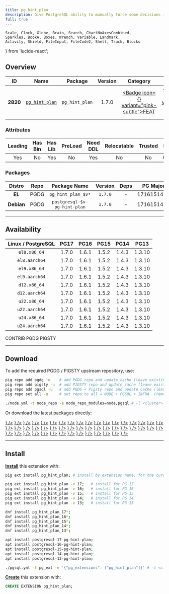 ```yaml
---
title: pg_hint_plan
description: Give PostgreSQL ability to manually force some decisions in execution plans.
full: true
---
```


    Scale, Clock, Globe, Brain, Search, ChartNoAxesCombined,
    Sparkles, BookA, Boxes, Wrench, Variable, Landmark,
    Activity, Shield, FileInput, FileCode2, Shell, Truck, Blocks
} from 'lucide-react';

## Overview

| <TooltipIconButton tooltip="Extension unique identifier" side="top">ID</TooltipIconButton> | <TooltipIconButton tooltip="Extension name" side="top">Name</TooltipIconButton> | <TooltipIconButton tooltip="Package name for installation" side="top">Package</TooltipIconButton> | <TooltipIconButton tooltip="Latest available extension version" side="top">Version</TooltipIconButton> | <TooltipIconButton tooltip="Extension category" side="top">Category</TooltipIconButton> | <TooltipIconButton tooltip="Open source license" side="top">License</TooltipIconButton> | <TooltipIconButton tooltip="Programming language" side="top">Lang</TooltipIconButton> |
|:--------:|:--------:|:----------:|:--------------:|:---------------------------------------:|:------------------------------------------------------:|:----:|
| **2820** | [`pg_hint_plan`](https://github.com/ossc-db/pg_hint_plan) | `pg_hint_plan` | 1.7.0 | <a href="/ext/feat" className="no-underline"><Badge icon={<Sparkles />} variant="pink-subtle">FEAT</Badge></a> | <a href="/ext/list/license#bsd-3-clause" className="no-underline"><Badge icon={<Scale />} variant="blue-subtle">BSD 3-Clause</Badge></a> | <a href="/ext/list/lang#c"><Badge icon={<FileCode2 />} variant="blue-subtle">C</Badge></a> |

### Attributes

| <TooltipIconButton tooltip="The Primary Leading extension in the Package" side="top">Leading</TooltipIconButton> | <TooltipIconButton tooltip="Contains binary utils" side="top">Has Bin</TooltipIconButton> | <TooltipIconButton tooltip="Contains .so shared library files" side="top">Has Lib</TooltipIconButton> | <TooltipIconButton tooltip="Requires preloading via shared_preload_libraries" side="top">PreLoad</TooltipIconButton> | <TooltipIconButton tooltip="Requires CREATE EXTENSION DDL command" side="top">Need DDL</TooltipIconButton> | <TooltipIconButton tooltip="Can be installed in any schema" side="top">Relocatable</TooltipIconButton> | <TooltipIconButton tooltip="Can be created by non-superuser" side="top">Trusted</TooltipIconButton> | <TooltipIconButton tooltip="Schemas used by this extension" side="top">Schemas</TooltipIconButton> |
|:-------:|:-------:|:-------:|:-------:|:--------:|:-----------:|:-------:|:-------:|
| Yes | No | Yes | No | Yes | No | No | `hint_plan` |

### Packages

| <TooltipIconButton tooltip="Linux distribution family, EL or Debian" side="top">Distro</TooltipIconButton> | <TooltipIconButton tooltip="Package repository" side="top">Repo</TooltipIconButton> | <TooltipIconButton tooltip="The RPM/DEB Package Name Pattern (replace $v with real pg major)" side="top">Package Name</TooltipIconButton> | <TooltipIconButton tooltip="Latest package version" side="top">Version</TooltipIconButton> | <TooltipIconButton tooltip="RPM/DEB Package dependencies" side="top">Deps</TooltipIconButton> | <TooltipIconButton tooltip="Available in these PostgreSQL Major Versions" side="top">PG Major</TooltipIconButton> |
|:----------:|:--------:|:------------------------:|:-----------:|:------------:|:------------------:|
|   **EL**   | <Badge variant="blue-subtle"><span className="font-bold">PGDG</span></Badge> | `pg_hint_plan_$v*` | `1.7.0` | - | <Badge variant="green-subtle">17</Badge><Badge variant="green-subtle">16</Badge><Badge variant="green-subtle">15</Badge><Badge variant="green-subtle">14</Badge><Badge variant="green-subtle">13</Badge> |
| **Debian** | <Badge variant="blue-subtle"><span className="font-bold">PGDG</span></Badge> | `postgresql-$v-pg-hint-plan` | `1.7.0` | - | <Badge variant="green-subtle">17</Badge><Badge variant="green-subtle">16</Badge><Badge variant="green-subtle">15</Badge><Badge variant="green-subtle">14</Badge><Badge variant="green-subtle">13</Badge> |



------

## Availability

| <TooltipIconButton tooltip="Linux Distro Arch / PostgreSQL Major Version" side="top">Linux / PostgreSQL </TooltipIconButton> | **PG17** | **PG16** | **PG15** | **PG14** | **PG13** |
|:-----:|:-----:|:-----:|:-----:|:-----:|:-----:|
| `el8.x86_64` | <Badge variant="blue-subtle">1.7.0</Badge> | <Badge variant="blue-subtle">1.6.1</Badge> | <Badge variant="blue-subtle">1.5.2</Badge> | <Badge variant="blue-subtle">1.4.3</Badge> | <Badge variant="blue-subtle">1.3.10</Badge> |
| `el8.aarch64` | <Badge variant="blue-subtle">1.7.0</Badge> | <Badge variant="blue-subtle">1.6.1</Badge> | <Badge variant="blue-subtle">1.5.2</Badge> | <Badge variant="blue-subtle">1.4.3</Badge> | <Badge variant="blue-subtle">1.3.10</Badge> |
| `el9.x86_64` | <Badge variant="blue-subtle">1.7.0</Badge> | <Badge variant="blue-subtle">1.6.1</Badge> | <Badge variant="blue-subtle">1.5.2</Badge> | <Badge variant="blue-subtle">1.4.3</Badge> | <Badge variant="blue-subtle">1.3.10</Badge> |
| `el9.aarch64` | <Badge variant="blue-subtle">1.7.0</Badge> | <Badge variant="blue-subtle">1.6.1</Badge> | <Badge variant="blue-subtle">1.5.2</Badge> | <Badge variant="blue-subtle">1.4.3</Badge> | <Badge variant="blue-subtle">1.3.10</Badge> |
| `d12.x86_64` | <Badge variant="blue-subtle">1.7.0</Badge> | <Badge variant="blue-subtle">1.6.1</Badge> | <Badge variant="blue-subtle">1.5.2</Badge> | <Badge variant="blue-subtle">1.4.3</Badge> | <Badge variant="blue-subtle">1.3.10</Badge> |
| `d12.aarch64` | <Badge variant="blue-subtle">1.7.0</Badge> | <Badge variant="blue-subtle">1.6.1</Badge> | <Badge variant="blue-subtle">1.5.2</Badge> | <Badge variant="blue-subtle">1.4.3</Badge> | <Badge variant="blue-subtle">1.3.10</Badge> |
| `u22.x86_64` | <Badge variant="blue-subtle">1.7.0</Badge> | <Badge variant="blue-subtle">1.6.1</Badge> | <Badge variant="blue-subtle">1.5.2</Badge> | <Badge variant="blue-subtle">1.4.3</Badge> | <Badge variant="blue-subtle">1.3.10</Badge> |
| `u22.aarch64` | <Badge variant="blue-subtle">1.7.0</Badge> | <Badge variant="blue-subtle">1.6.1</Badge> | <Badge variant="blue-subtle">1.5.2</Badge> | <Badge variant="blue-subtle">1.4.3</Badge> | <Badge variant="blue-subtle">1.3.10</Badge> |
| `u24.x86_64` | <Badge variant="blue-subtle">1.7.0</Badge> | <Badge variant="blue-subtle">1.6.1</Badge> | <Badge variant="blue-subtle">1.5.2</Badge> | <Badge variant="blue-subtle">1.4.3</Badge> | <Badge variant="blue-subtle">1.3.10</Badge> |
| `u24.aarch64` | <Badge variant="blue-subtle">1.7.0</Badge> | <Badge variant="blue-subtle">1.6.1</Badge> | <Badge variant="blue-subtle">1.5.2</Badge> | <Badge variant="blue-subtle">1.4.3</Badge> | <Badge variant="blue-subtle">1.3.10</Badge> |

<Badge variant="green-subtle"><span className="font-black">CONTRIB</span></Badge> <Badge variant="blue-subtle"><span className="font-black">PGDG</span></Badge> <Badge variant="amber-subtle"><span className="font-black">PIGSTY</span></Badge>

------

## Download

To add the required PGDG / PIGSTY upstream repository, use:

```bash tab="pig"
pig repo add pgdg -u    # add PGDG repo and update cache (leave existing repos)
pig repo add pigsty -u  # add PIGSTY repo and update cache (leave existing repos)
pig repo add pgsql -u   # add PGDG + Pigsty repo and update cache (leave existing repos)
pig repo set all -u     # set repo to all = NODE + PGSQL + INFRA  (remove existing repos)
```
```bash tab="pigsty"
./node.yml -t node_repo -e node_repo_modules=node,pgsql # -l <cluster>
```

Or download the latest packages directly:

<Files>
    <Folder name="el8.x86_64">
        <a href="https://download.postgresql.org/pub/repos/yum/17/redhat/rhel-8-x86_64/pg_hint_plan_17-1.7.0-1PGDG.rhel8.x86_64.rpm"><File name="pg_hint_plan_17-1.7.0-1PGDG.rhel8.x86_64.rpm" icon={<Package className="text-emerald-500" />} /></a>
        <a href="https://download.postgresql.org/pub/repos/yum/16/redhat/rhel-8-x86_64/pg_hint_plan_16-1.6.1-1PGDG.rhel8.x86_64.rpm"><File name="pg_hint_plan_16-1.6.1-1PGDG.rhel8.x86_64.rpm" icon={<Package className="text-emerald-500" />} /></a>
        <a href="https://download.postgresql.org/pub/repos/yum/15/redhat/rhel-8-x86_64/pg_hint_plan_15-1.5.2-1PGDG.rhel8.x86_64.rpm"><File name="pg_hint_plan_15-1.5.2-1PGDG.rhel8.x86_64.rpm" icon={<Package className="text-emerald-500" />} /></a>
        <a href="https://download.postgresql.org/pub/repos/yum/14/redhat/rhel-8-x86_64/pg_hint_plan_14-1.4.3-1PGDG.rhel8.x86_64.rpm"><File name="pg_hint_plan_14-1.4.3-1PGDG.rhel8.x86_64.rpm" icon={<Package className="text-emerald-500" />} /></a>
        <a href="https://download.postgresql.org/pub/repos/yum/13/redhat/rhel-8-x86_64/pg_hint_plan_13-1.3.10-1PGDG.rhel8.x86_64.rpm"><File name="pg_hint_plan_13-1.3.10-1PGDG.rhel8.x86_64.rpm" icon={<Package className="text-emerald-500" />} /></a>
    </Folder>
    <Folder name="el8.aarch64">
        <a href="https://download.postgresql.org/pub/repos/yum/17/redhat/rhel-8-aarch64/pg_hint_plan_17-1.7.0-1PGDG.rhel8.aarch64.rpm"><File name="pg_hint_plan_17-1.7.0-1PGDG.rhel8.aarch64.rpm" icon={<Package className="text-orange-500" />} /></a>
        <a href="https://download.postgresql.org/pub/repos/yum/16/redhat/rhel-8-aarch64/pg_hint_plan_16-1.6.1-1PGDG.rhel8.aarch64.rpm"><File name="pg_hint_plan_16-1.6.1-1PGDG.rhel8.aarch64.rpm" icon={<Package className="text-orange-500" />} /></a>
        <a href="https://download.postgresql.org/pub/repos/yum/15/redhat/rhel-8-aarch64/pg_hint_plan_15-1.5.2-1PGDG.rhel8.aarch64.rpm"><File name="pg_hint_plan_15-1.5.2-1PGDG.rhel8.aarch64.rpm" icon={<Package className="text-orange-500" />} /></a>
        <a href="https://download.postgresql.org/pub/repos/yum/14/redhat/rhel-8-aarch64/pg_hint_plan_14-1.4.3-1PGDG.rhel8.aarch64.rpm"><File name="pg_hint_plan_14-1.4.3-1PGDG.rhel8.aarch64.rpm" icon={<Package className="text-orange-500" />} /></a>
        <a href="https://download.postgresql.org/pub/repos/yum/13/redhat/rhel-8-aarch64/pg_hint_plan_13-1.3.10-1PGDG.rhel8.aarch64.rpm"><File name="pg_hint_plan_13-1.3.10-1PGDG.rhel8.aarch64.rpm" icon={<Package className="text-orange-500" />} /></a>
    </Folder>
    <Folder name="el9.x86_64">
        <a href="https://download.postgresql.org/pub/repos/yum/17/redhat/rhel-9-x86_64/pg_hint_plan_17-1.7.0-1PGDG.rhel9.x86_64.rpm"><File name="pg_hint_plan_17-1.7.0-1PGDG.rhel9.x86_64.rpm" icon={<Package className="text-emerald-500" />} /></a>
        <a href="https://download.postgresql.org/pub/repos/yum/16/redhat/rhel-9-x86_64/pg_hint_plan_16-1.6.1-1PGDG.rhel9.x86_64.rpm"><File name="pg_hint_plan_16-1.6.1-1PGDG.rhel9.x86_64.rpm" icon={<Package className="text-emerald-500" />} /></a>
        <a href="https://download.postgresql.org/pub/repos/yum/15/redhat/rhel-9-x86_64/pg_hint_plan_15-1.5.2-1PGDG.rhel9.x86_64.rpm"><File name="pg_hint_plan_15-1.5.2-1PGDG.rhel9.x86_64.rpm" icon={<Package className="text-emerald-500" />} /></a>
        <a href="https://download.postgresql.org/pub/repos/yum/14/redhat/rhel-9-x86_64/pg_hint_plan_14-1.4.3-1PGDG.rhel9.x86_64.rpm"><File name="pg_hint_plan_14-1.4.3-1PGDG.rhel9.x86_64.rpm" icon={<Package className="text-emerald-500" />} /></a>
        <a href="https://download.postgresql.org/pub/repos/yum/13/redhat/rhel-9-x86_64/pg_hint_plan_13-1.3.10-1PGDG.rhel9.x86_64.rpm"><File name="pg_hint_plan_13-1.3.10-1PGDG.rhel9.x86_64.rpm" icon={<Package className="text-emerald-500" />} /></a>
    </Folder>
    <Folder name="el9.aarch64">
        <a href="https://download.postgresql.org/pub/repos/yum/17/redhat/rhel-9-aarch64/pg_hint_plan_17-1.7.0-1PGDG.rhel9.aarch64.rpm"><File name="pg_hint_plan_17-1.7.0-1PGDG.rhel9.aarch64.rpm" icon={<Package className="text-orange-500" />} /></a>
        <a href="https://download.postgresql.org/pub/repos/yum/16/redhat/rhel-9-aarch64/pg_hint_plan_16-1.6.1-1PGDG.rhel9.aarch64.rpm"><File name="pg_hint_plan_16-1.6.1-1PGDG.rhel9.aarch64.rpm" icon={<Package className="text-orange-500" />} /></a>
        <a href="https://download.postgresql.org/pub/repos/yum/15/redhat/rhel-9-aarch64/pg_hint_plan_15-1.5.2-1PGDG.rhel9.aarch64.rpm"><File name="pg_hint_plan_15-1.5.2-1PGDG.rhel9.aarch64.rpm" icon={<Package className="text-orange-500" />} /></a>
        <a href="https://download.postgresql.org/pub/repos/yum/14/redhat/rhel-9-aarch64/pg_hint_plan_14-1.4.3-1PGDG.rhel9.aarch64.rpm"><File name="pg_hint_plan_14-1.4.3-1PGDG.rhel9.aarch64.rpm" icon={<Package className="text-orange-500" />} /></a>
        <a href="https://download.postgresql.org/pub/repos/yum/13/redhat/rhel-9-aarch64/pg_hint_plan_13-1.3.10-1PGDG.rhel9.aarch64.rpm"><File name="pg_hint_plan_13-1.3.10-1PGDG.rhel9.aarch64.rpm" icon={<Package className="text-orange-500" />} /></a>
    </Folder>
    <Folder name="d12.x86_64">
        <a href="https://apt.postgresql.org/pub/repos/apt/pool/main/p/pg-hint-plan-17/postgresql-17-pg-hint-plan_1.7.0-1.pgdg120+1_arm64.deb"><File name="postgresql-17-pg-hint-plan_1.7.0-1.pgdg120+1_arm64.deb" icon={<Box className="text-emerald-500" />} /></a>
        <a href="https://apt.postgresql.org/pub/repos/apt/pool/main/p/pg-hint-plan-16/postgresql-16-pg-hint-plan_1.6.1-1.pgdg120+1_arm64.deb"><File name="postgresql-16-pg-hint-plan_1.6.1-1.pgdg120+1_arm64.deb" icon={<Box className="text-emerald-500" />} /></a>
        <a href="https://apt.postgresql.org/pub/repos/apt/pool/main/p/pg-hint-plan-15/postgresql-15-pg-hint-plan_1.5.2-1.pgdg120+1_arm64.deb"><File name="postgresql-15-pg-hint-plan_1.5.2-1.pgdg120+1_arm64.deb" icon={<Box className="text-emerald-500" />} /></a>
        <a href="https://apt.postgresql.org/pub/repos/apt/pool/main/p/pg-hint-plan-14/postgresql-14-pg-hint-plan_1.4.3-1.pgdg120+1_arm64.deb"><File name="postgresql-14-pg-hint-plan_1.4.3-1.pgdg120+1_arm64.deb" icon={<Box className="text-emerald-500" />} /></a>
        <a href="https://apt.postgresql.org/pub/repos/apt/pool/main/p/pg-hint-plan-13/postgresql-13-pg-hint-plan_1.3.10-1.pgdg120+1_arm64.deb"><File name="postgresql-13-pg-hint-plan_1.3.10-1.pgdg120+1_arm64.deb" icon={<Box className="text-emerald-500" />} /></a>
    </Folder>
    <Folder name="d12.aarch64">
        <a href="https://apt.postgresql.org/pub/repos/apt/pool/main/p/pg-hint-plan-17/postgresql-17-pg-hint-plan_1.7.0-1.pgdg120+1_amd64.deb"><File name="postgresql-17-pg-hint-plan_1.7.0-1.pgdg120+1_amd64.deb" icon={<Box className="text-orange-500" />} /></a>
        <a href="https://apt.postgresql.org/pub/repos/apt/pool/main/p/pg-hint-plan-16/postgresql-16-pg-hint-plan_1.6.1-1.pgdg120+1_amd64.deb"><File name="postgresql-16-pg-hint-plan_1.6.1-1.pgdg120+1_amd64.deb" icon={<Box className="text-orange-500" />} /></a>
        <a href="https://apt.postgresql.org/pub/repos/apt/pool/main/p/pg-hint-plan-15/postgresql-15-pg-hint-plan_1.5.2-1.pgdg120+1_amd64.deb"><File name="postgresql-15-pg-hint-plan_1.5.2-1.pgdg120+1_amd64.deb" icon={<Box className="text-orange-500" />} /></a>
        <a href="https://apt.postgresql.org/pub/repos/apt/pool/main/p/pg-hint-plan-14/postgresql-14-pg-hint-plan_1.4.3-1.pgdg120+1_amd64.deb"><File name="postgresql-14-pg-hint-plan_1.4.3-1.pgdg120+1_amd64.deb" icon={<Box className="text-orange-500" />} /></a>
        <a href="https://apt.postgresql.org/pub/repos/apt/pool/main/p/pg-hint-plan-13/postgresql-13-pg-hint-plan_1.3.10-1.pgdg120+1_amd64.deb"><File name="postgresql-13-pg-hint-plan_1.3.10-1.pgdg120+1_amd64.deb" icon={<Box className="text-orange-500" />} /></a>
    </Folder>
    <Folder name="u22.x86_64">
        <a href="https://apt.postgresql.org/pub/repos/apt/pool/main/p/pg-hint-plan-17/postgresql-17-pg-hint-plan_1.7.0-1.pgdg22.04+1_amd64.deb"><File name="postgresql-17-pg-hint-plan_1.7.0-1.pgdg22.04+1_amd64.deb" icon={<Box className="text-emerald-500" />} /></a>
        <a href="https://apt.postgresql.org/pub/repos/apt/pool/main/p/pg-hint-plan-16/postgresql-16-pg-hint-plan_1.6.1-1.pgdg22.04+1_amd64.deb"><File name="postgresql-16-pg-hint-plan_1.6.1-1.pgdg22.04+1_amd64.deb" icon={<Box className="text-emerald-500" />} /></a>
        <a href="https://apt.postgresql.org/pub/repos/apt/pool/main/p/pg-hint-plan-15/postgresql-15-pg-hint-plan_1.5.2-1.pgdg22.04+1_amd64.deb"><File name="postgresql-15-pg-hint-plan_1.5.2-1.pgdg22.04+1_amd64.deb" icon={<Box className="text-emerald-500" />} /></a>
        <a href="https://apt.postgresql.org/pub/repos/apt/pool/main/p/pg-hint-plan-14/postgresql-14-pg-hint-plan_1.4.3-1.pgdg22.04+1_amd64.deb"><File name="postgresql-14-pg-hint-plan_1.4.3-1.pgdg22.04+1_amd64.deb" icon={<Box className="text-emerald-500" />} /></a>
        <a href="https://apt.postgresql.org/pub/repos/apt/pool/main/p/pg-hint-plan-13/postgresql-13-pg-hint-plan_1.3.10-1.pgdg22.04+1_amd64.deb"><File name="postgresql-13-pg-hint-plan_1.3.10-1.pgdg22.04+1_amd64.deb" icon={<Box className="text-emerald-500" />} /></a>
    </Folder>
    <Folder name="u22.aarch64">
        <a href="https://apt.postgresql.org/pub/repos/apt/pool/main/p/pg-hint-plan-17/postgresql-17-pg-hint-plan_1.7.0-1.pgdg22.04+1_arm64.deb"><File name="postgresql-17-pg-hint-plan_1.7.0-1.pgdg22.04+1_arm64.deb" icon={<Box className="text-orange-500" />} /></a>
        <a href="https://apt.postgresql.org/pub/repos/apt/pool/main/p/pg-hint-plan-16/postgresql-16-pg-hint-plan_1.6.1-1.pgdg22.04+1_arm64.deb"><File name="postgresql-16-pg-hint-plan_1.6.1-1.pgdg22.04+1_arm64.deb" icon={<Box className="text-orange-500" />} /></a>
        <a href="https://apt.postgresql.org/pub/repos/apt/pool/main/p/pg-hint-plan-15/postgresql-15-pg-hint-plan_1.5.2-1.pgdg22.04+1_arm64.deb"><File name="postgresql-15-pg-hint-plan_1.5.2-1.pgdg22.04+1_arm64.deb" icon={<Box className="text-orange-500" />} /></a>
        <a href="https://apt.postgresql.org/pub/repos/apt/pool/main/p/pg-hint-plan-14/postgresql-14-pg-hint-plan_1.4.3-1.pgdg22.04+1_arm64.deb"><File name="postgresql-14-pg-hint-plan_1.4.3-1.pgdg22.04+1_arm64.deb" icon={<Box className="text-orange-500" />} /></a>
        <a href="https://apt.postgresql.org/pub/repos/apt/pool/main/p/pg-hint-plan-13/postgresql-13-pg-hint-plan_1.3.10-1.pgdg22.04+1_arm64.deb"><File name="postgresql-13-pg-hint-plan_1.3.10-1.pgdg22.04+1_arm64.deb" icon={<Box className="text-orange-500" />} /></a>
    </Folder>
    <Folder name="u24.x86_64">
        <a href="https://apt.postgresql.org/pub/repos/apt/pool/main/p/pg-hint-plan-17/postgresql-17-pg-hint-plan_1.7.0-1.pgdg24.04+1_amd64.deb"><File name="postgresql-17-pg-hint-plan_1.7.0-1.pgdg24.04+1_amd64.deb" icon={<Box className="text-emerald-500" />} /></a>
        <a href="https://apt.postgresql.org/pub/repos/apt/pool/main/p/pg-hint-plan-16/postgresql-16-pg-hint-plan_1.6.1-1.pgdg24.04+1_amd64.deb"><File name="postgresql-16-pg-hint-plan_1.6.1-1.pgdg24.04+1_amd64.deb" icon={<Box className="text-emerald-500" />} /></a>
        <a href="https://apt.postgresql.org/pub/repos/apt/pool/main/p/pg-hint-plan-15/postgresql-15-pg-hint-plan_1.5.2-1.pgdg24.04+1_amd64.deb"><File name="postgresql-15-pg-hint-plan_1.5.2-1.pgdg24.04+1_amd64.deb" icon={<Box className="text-emerald-500" />} /></a>
        <a href="https://apt.postgresql.org/pub/repos/apt/pool/main/p/pg-hint-plan-14/postgresql-14-pg-hint-plan_1.4.3-1.pgdg24.04+1_amd64.deb"><File name="postgresql-14-pg-hint-plan_1.4.3-1.pgdg24.04+1_amd64.deb" icon={<Box className="text-emerald-500" />} /></a>
        <a href="https://apt.postgresql.org/pub/repos/apt/pool/main/p/pg-hint-plan-13/postgresql-13-pg-hint-plan_1.3.10-1.pgdg24.04+1_amd64.deb"><File name="postgresql-13-pg-hint-plan_1.3.10-1.pgdg24.04+1_amd64.deb" icon={<Box className="text-emerald-500" />} /></a>
    </Folder>
    <Folder name="u24.aarch64">
        <a href="https://apt.postgresql.org/pub/repos/apt/pool/main/p/pg-hint-plan-17/postgresql-17-pg-hint-plan_1.7.0-1.pgdg24.04+1_arm64.deb"><File name="postgresql-17-pg-hint-plan_1.7.0-1.pgdg24.04+1_arm64.deb" icon={<Box className="text-orange-500" />} /></a>
        <a href="https://apt.postgresql.org/pub/repos/apt/pool/main/p/pg-hint-plan-16/postgresql-16-pg-hint-plan_1.6.1-1.pgdg24.04+1_arm64.deb"><File name="postgresql-16-pg-hint-plan_1.6.1-1.pgdg24.04+1_arm64.deb" icon={<Box className="text-orange-500" />} /></a>
        <a href="https://apt.postgresql.org/pub/repos/apt/pool/main/p/pg-hint-plan-15/postgresql-15-pg-hint-plan_1.5.2-1.pgdg24.04+1_arm64.deb"><File name="postgresql-15-pg-hint-plan_1.5.2-1.pgdg24.04+1_arm64.deb" icon={<Box className="text-orange-500" />} /></a>
        <a href="https://apt.postgresql.org/pub/repos/apt/pool/main/p/pg-hint-plan-14/postgresql-14-pg-hint-plan_1.4.3-1.pgdg24.04+1_arm64.deb"><File name="postgresql-14-pg-hint-plan_1.4.3-1.pgdg24.04+1_arm64.deb" icon={<Box className="text-orange-500" />} /></a>
        <a href="https://apt.postgresql.org/pub/repos/apt/pool/main/p/pg-hint-plan-13/postgresql-13-pg-hint-plan_1.3.10-1.pgdg24.04+1_arm64.deb"><File name="postgresql-13-pg-hint-plan_1.3.10-1.pgdg24.04+1_arm64.deb" icon={<Box className="text-orange-500" />} /></a>
    </Folder>
</Files>

------

## Install

[**Install**](/docs/pgsql/extension/install) this extension with:

```bash tab="pig"
pig ext install pg_hint_plan; # install by extension name, for the current active PG version

pig ext install pg_hint_plan -v 17;   # install for PG 17
pig ext install pg_hint_plan -v 16;   # install for PG 16
pig ext install pg_hint_plan -v 15;   # install for PG 15
pig ext install pg_hint_plan -v 14;   # install for PG 14
pig ext install pg_hint_plan -v 13;   # install for PG 13
```
```bash tab="yum" 
dnf install pg_hint_plan_17*;
dnf install pg_hint_plan_16*;
dnf install pg_hint_plan_15*;
dnf install pg_hint_plan_14*;
dnf install pg_hint_plan_13*;
```
```bash tab="apt" 
apt install postgresql-17-pg-hint-plan;
apt install postgresql-16-pg-hint-plan;
apt install postgresql-15-pg-hint-plan;
apt install postgresql-14-pg-hint-plan;
apt install postgresql-13-pg-hint-plan;
```
```bash tab="ansible"
./pgsql.yml -t pg_ext -e '{"pg_extensions": ["pg_hint_plan"]}' # -l <cls>
```

[**Create**](/docs/pgsql/extension/create) this extension with:

```sql
CREATE EXTENSION pg_hint_plan;
```


